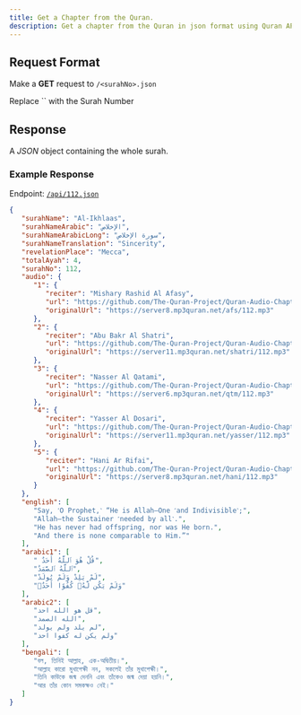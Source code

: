 ---
title: Get a Chapter from the Quran.
description: Get a chapter from the Quran in json format using Quran API
---



## Request Format

Make a **GET** request to `/<surahNo>.json`

<Callout type="info">
  Replace `<surahNo>` with the Surah Number
</Callout>

## Response

A *_JSON_* object containing the whole surah.

### Example Response

Endpoint: [`/api/112.json`](/api/112.json)

```json copy
{
   "surahName": "Al-Ikhlaas",
   "surahNameArabic": "الإخلاص",
   "surahNameArabicLong": "سورة الإخلاص",
   "surahNameTranslation": "Sincerity",
   "revelationPlace": "Mecca",
   "totalAyah": 4,
   "surahNo": 112,
   "audio": {
      "1": {
         "reciter": "Mishary Rashid Al Afasy",
         "url": "https://github.com/The-Quran-Project/Quran-Audio-Chapters/raw/refs/heads/main/Data/1/112.mp3",
         "originalUrl": "https://server8.mp3quran.net/afs/112.mp3"
      },
      "2": {
         "reciter": "Abu Bakr Al Shatri",
         "url": "https://github.com/The-Quran-Project/Quran-Audio-Chapters/raw/refs/heads/main/Data/2/112.mp3",
         "originalUrl": "https://server11.mp3quran.net/shatri/112.mp3"
      },
      "3": {
         "reciter": "Nasser Al Qatami",
         "url": "https://github.com/The-Quran-Project/Quran-Audio-Chapters/raw/refs/heads/main/Data/3/112.mp3",
         "originalUrl": "https://server6.mp3quran.net/qtm/112.mp3"
      },
      "4": {
         "reciter": "Yasser Al Dosari",
         "url": "https://github.com/The-Quran-Project/Quran-Audio-Chapters/raw/refs/heads/main/Data/4/112.mp3",
         "originalUrl": "https://server11.mp3quran.net/yasser/112.mp3"
      },
      "5": {
         "reciter": "Hani Ar Rifai",
         "url": "https://github.com/The-Quran-Project/Quran-Audio-Chapters/raw/refs/heads/main/Data/5/112.mp3",
         "originalUrl": "https://server8.mp3quran.net/hani/112.mp3"
      }
   },
   "english": [
      "Say, ˹O Prophet,˺ “He is Allah—One ˹and Indivisible˺;",
      "Allah—the Sustainer ˹needed by all˺.",
      "He has never had offspring, nor was He born.",
      "And there is none comparable to Him.”"
   ],
   "arabic1": [
      " قُلْ هُوَ ٱللَّهُ أَحَدٌ",
      "ٱللَّهُ ٱلصَّمَدُ",
      "لَمْ يَلِدْ وَلَمْ يُولَدْ",
      "وَلَمْ يَكُن لَّهُۥ كُفُوًا أَحَدٌۢ"
   ],
   "arabic2": [
      "قل هو الله احد",
      "الله الصمد",
      "لم يلد ولم يولد",
      "ولم يكن له كفوا احد"
   ],
   "bengali": [
      "বল, তিনিই আল্লাহ, এক-অদ্বিতীয়।",
      "আল্লাহ কারো মুখাপেক্ষী নন, সকলেই তাঁর মুখাপেক্ষী।",
      "তিনি কাউকে জন্ম দেননি এবং তাঁকেও জন্ম দেয়া হয়নি।",
      "আর তাঁর কোন সমকক্ষও নেই।"
   ]
}
```
